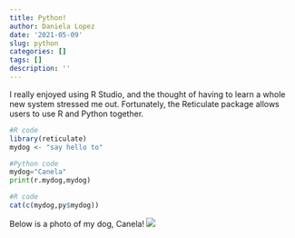 ```yaml
---
title: Python!
author: Daniela Lopez
date: '2021-05-09'
slug: python
categories: []
tags: []
description: ''
---
```


I really enjoyed using R Studio, and the thought of having to learn a whole new system stressed me out. Fortunately, the Reticulate package allows users to use R and Python together. 

```r
#R code
library(reticulate)
mydog <- "say hello to"
```

```python
#Python code
mydog="Canela"
print(r.mydog,mydog)
```

```r
#R code
cat(c(mydog,py$mydog))
```



Below is a photo of my dog, Canela!
![](/post/2021-05-09-python_files/20C2F142-830B-4053-8AA0-F1DA2E2BD9C4_1_201_a.jpeg)

